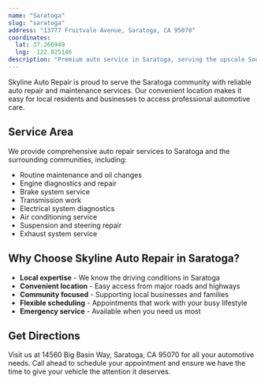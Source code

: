 ```yaml
---
name: "Saratoga"
slug: "saratoga"
address: "13777 Fruitvale Avenue, Saratoga, CA 95070"
coordinates:
  lat: 37.266949
  lng: -122.025146
description: "Premium auto service in Saratoga, serving the upscale South Bay community."
---
```


Skyline Auto Repair is proud to serve the Saratoga community with reliable auto repair and maintenance services. Our convenient location makes it easy for local residents and businesses to access professional automotive care.

## Service Area

We provide comprehensive auto repair services to Saratoga and the surrounding communities, including:

- Routine maintenance and oil changes
- Engine diagnostics and repair
- Brake system service
- Transmission work
- Electrical system diagnostics
- Air conditioning service
- Suspension and steering repair
- Exhaust system service

## Why Choose Skyline Auto Repair in Saratoga?

- **Local expertise** - We know the driving conditions in Saratoga
- **Convenient location** - Easy access from major roads and highways
- **Community focused** - Supporting local businesses and families
- **Flexible scheduling** - Appointments that work with your busy lifestyle
- **Emergency service** - Available when you need us most

## Get Directions

Visit us at 14560 Big Basin Way, Saratoga, CA 95070 for all your automotive needs. Call ahead to schedule your appointment and ensure we have the time to give your vehicle the attention it deserves.